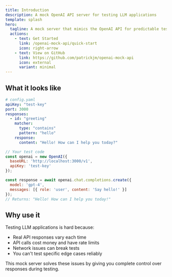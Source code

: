 ```yaml
---
title: Introduction
description: A mock OpenAI API server for testing LLM applications
template: splash
hero:
  tagline: A mock server that mimics the OpenAI API for predictable testing
  actions:
    - text: Get Started
      link: /openai-mock-api/quick-start
      icon: right-arrow
    - text: View on GitHub
      link: https://github.com/patrickjm/openai-mock-api
      icon: external
      variant: minimal
---
```



## What it looks like

```yaml
# config.yaml
apiKey: "test-key"
port: 3000
responses:
  - id: "greeting"
    matcher:
      type: "contains"
      pattern: "hello"
    response:
      content: "Hello! How can I help you today?"
```

```javascript
// Your test code
const openai = new OpenAI({
  baseURL: 'http://localhost:3000/v1',
  apiKey: 'test-key'
});

const response = await openai.chat.completions.create({
  model: 'gpt-4',
  messages: [{ role: 'user', content: 'Say hello!' }]
});
// Returns: "Hello! How can I help you today!"
```

## Why use it

Testing LLM applications is hard because:
- Real API responses vary each time
- API calls cost money and have rate limits
- Network issues can break tests
- You can't test specific edge cases reliably

This mock server solves these issues by giving you complete control over responses during testing.